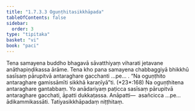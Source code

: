 ```yaml
---
title: "1.7.3.3 Oguṇṭhitasikkhāpada"
tableOfContents: false
sidebar:
  order: 3
type: "tipitaka"
basket: "vi"
book: "paci"
---
```



<DynamicBreadcrumb />

<Division number="598" book="paci" e="ch" v="2" p="247">

<Paragraph number="1795" book="paci">
Tena samayena buddho bhagavā sāvatthiyaṃ viharati jetavane anāthapiṇḍikassa ārāme. Tena kho pana samayena chabbaggiyā bhikkhū sasīsaṃ pārupitvā antaraghare gacchanti …pe… .
</Paragraph>

<Paragraph number="1796" book="paci">
<Emphasis>“Na oguṇṭhito antaraghare gamissāmīti sikkhā karaṇīyā”</Emphasis>ti. (*23*:<Emphasis>168</Emphasis>)
</Paragraph>

<Paragraph number="1797" book="paci">
Na oguṇṭhitena antaraghare gantabbaṃ. Yo anādariyaṃ paṭicca sasīsaṃ pārupitvā antaraghare gacchati, āpatti dukkaṭassa.
</Paragraph>

<Paragraph number="1798" book="paci">
Anāpatti—  asañcicca …pe…  ādikammikassāti.

</Paragraph>
</Division>

<Paragraph number="1799" type="center" book="paci">
Tatiyasikkhāpadaṃ niṭṭhitaṃ.
</Paragraph>